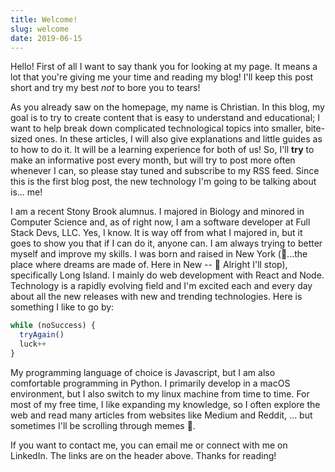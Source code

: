 ```yaml
---
title: Welcome!
slug: welcome
date: 2019-06-15
---
```


Hello! First of all I want to say thank you for looking at my page. It means a lot that you're giving me your time and reading my blog! I'll keep this post short and try my best _not_ to bore you to tears!

As you already saw on the homepage, my name is Christian. In this blog, my goal is to try to create content that is easy to understand and educational; I want to help break down complicated technological topics into smaller, bite-sized ones. In these articles, I will also give explanations and little guides as to how to do it. It will be a learning experience for both of us! So, I'll **try** to make an informative post every month, but will try to post more often whenever I can, so please stay tuned and subscribe to my RSS feed. Since this is the first blog post, the new technology I'm going to be talking about is... me!

I am a recent Stony Brook alumnus. I majored in Biology and minored in Computer Science and, as of right now, I am a software developer at Full Stack Devs, LLC. Yes, I know. It is way off from what I majored in, but it goes to show you that if I can do it, anyone can. I am always trying to better myself and improve my skills. I was born and raised in New York (:musical_note:...the place where dreams are made of. Here in New -- :musical_note: Alright I'll stop), specifically Long Island. I mainly do web development with React and Node. Technology is a rapidly evolving field and I'm excited each and every day about all the new releases with new and trending technologies. Here is something I like to go by:

```javascript
while (noSuccess) {
  tryAgain()
  luck++
}
```

My programming language of choice is Javascript, but I am also comfortable programming in Python. I primarily develop in a macOS environment, but I also switch to my linux machine from time to time. For most of my free time, I like expanding my knowledge, so I often explore the web and read many articles from websites like Medium and Reddit, ... but sometimes I'll be scrolling through memes :see_no_evil:.

If you want to contact me, you can email me or connect with me on LinkedIn. The links are on the header above. Thanks for reading!
